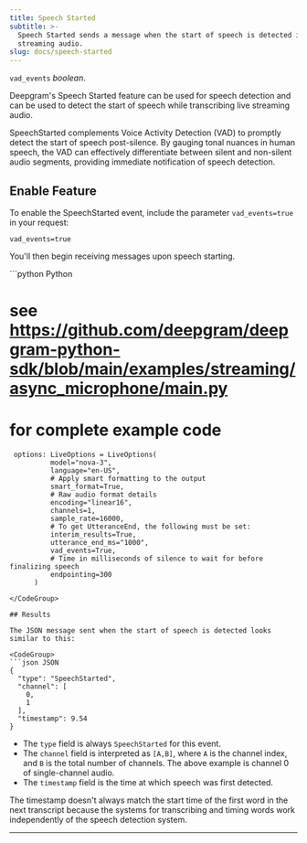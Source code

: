 ```yaml
---
title: Speech Started
subtitle: >-
  Speech Started sends a message when the start of speech is detected in live
  streaming audio.
slug: docs/speech-started
---
```



`vad_events` *boolean*.

<div class="flex flex-row gap-2">
<Markdown src="../snippets/dep-pre-recorded.mdx" /> <Markdown src="../snippets/streaming.mdx" /> <Markdown src="../snippets/all-available-languages.mdx" />
</div>

Deepgram's Speech Started feature can be used for speech detection and can be used to detect the start of speech while transcribing live streaming audio.

SpeechStarted complements Voice Activity Detection (VAD) to promptly detect the start of speech post-silence. By gauging tonal nuances in human speech, the VAD can effectively differentiate between silent and non-silent audio segments, providing immediate notification of speech detection.

## Enable Feature

To enable the SpeechStarted event, include the parameter `vad_events=true` in your request:

`vad_events=true`

You'll then begin receiving messages upon speech starting.

<CodeGroup>
  ```python Python

  # see https://github.com/deepgram/deepgram-python-sdk/blob/main/examples/streaming/async_microphone/main.py
  # for complete example code

     options: LiveOptions = LiveOptions(
              model="nova-3",
              language="en-US",
              # Apply smart formatting to the output
              smart_format=True,
              # Raw audio format details
              encoding="linear16",
              channels=1,
              sample_rate=16000,
              # To get UtteranceEnd, the following must be set:
              interim_results=True,
              utterance_end_ms="1000",
              vad_events=True,
              # Time in milliseconds of silence to wait for before finalizing speech
              endpointing=300
          )
  ```
</CodeGroup>

## Results

The JSON message sent when the start of speech is detected looks similar to this:

<CodeGroup>
  ```json JSON
  {
    "type": "SpeechStarted",
    "channel": [
      0,
      1
    ],
    "timestamp": 9.54
  }
  ```
</CodeGroup>

* The `type` field is always `SpeechStarted` for this event.
* The `channel` field is interpreted as `[A,B]`, where `A` is the channel index, and `B` is the total number of channels. The above example is channel 0 of single-channel audio.
* The `timestamp` field is the time at which speech was first detected.

<Warning>
  The timestamp doesn't always match the start time of the first word in the next transcript because the systems for transcribing and timing words work independently of the speech detection system.
</Warning>

***
